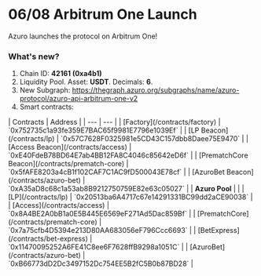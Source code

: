 # 06/08 Arbitrum One Launch

Azuro launches the protocol on Arbitrum One!


### What's new?

1. Chain ID: <b>42161 (0xa4b1)</b>
2. Liquidity Pool. Asset: <b>USDT</b>. Decimals: <b>6</b>.
3. New Subgraph: https://thegraph.azuro.org/subgraphs/name/azuro-protocol/azuro-api-arbitrum-one-v2
4. Smart contracts:

<div className="mt-6 overflow-auto">
  | Contracts | Address |
  | --- | --- |
  | [Factory](/contracts/factory) | `0x752735c1a93fe359E7BAC65f9981E7796e1039Ef` |
  | [LP Beacon](/contracts/lp) | `0x57C7628F0325981e5CD43C157dbb8Daee75E9470` |
  | [Access Beacon](/contracts/access) | `0xE40FdeB78BD64E7ab4BB12FA8C4046c85642eD6f` |
  | [PrematchCore Beacon](/contracts/prematch-core) | `0x5fAFE8203a4cB1f102CAF7C1AC9fD500043E78cf` |
  | [AzuroBet Beacon](/contracts/azuro-bet) | `0xA35aD8c68c1a53ab8B9212750759E82e63c05027` |
  | <b className="block text-center">Azuro Pool</b> |  |
  | [LP](/contracts/lp) | `0x20513ba6A4717c67e14291331BC99dd2aCE90038` |
  | [Access](/contracts/access) | `0x8A4BE2A0bB1a0E5B445E6569eF271Ad5Dac859Bf` |
  | [PrematchCore](/contracts/prematch-core) | `0x7a75cfb4D5394e213D80AA683056eF796Ccc6693` |
  | [BetExpress](/contracts/bet-express) | `0x11470095252A6FE41C8ee6F7628ffB9298a1051C` |
  | [AzuroBet](/contracts/azuro-bet) | `0xB66773dD2Dc3497152Dc754EE5B2fC5B0b87BD28` |
</div>

